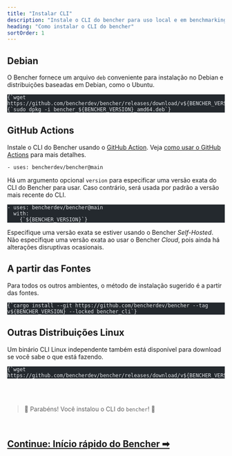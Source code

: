 ```yaml
---
title: "Instalar CLI"
description: "Instale o CLI do bencher para uso local e em benchmarking contínuo"
heading: "Como instalar o CLI do bencher"
sortOrder: 1
---
```



## Debian

O Bencher fornece um arquivo `deb` conveniente para instalação no Debian
e distribuições baseadas em Debian, como o Ubuntu.

<pre class="astro-code github-dark" style="background-color: rgb(36, 41, 46); overflow-x: auto;" tabindex="0" data-darkreader-inline-bgcolor=""><code><span class="line"><span style="color: rgb(225, 228, 232);" data-darkreader-inline-color="">{`wget https://github.com/bencherdev/bencher/releases/download/v${BENCHER_VERSION}/bencher_${BENCHER_VERSION}_amd64.deb`}</span></span>
<span class="line"><span style="color: rgb(225, 228, 232);" data-darkreader-inline-color="">{`sudo dpkg -i bencher_${BENCHER_VERSION}_amd64.deb`}</span></span></code></pre>

## GitHub Actions

Instale o CLI do Bencher usando o [GitHub Action](https://github.com/marketplace/actions/bencher-cli).
Veja [como usar o GitHub Actions](/docs/pt/how-to/github-actions) para mais detalhes.

```
- uses: bencherdev/bencher@main
```

Há um argumento opcional `version` para especificar uma versão exata do CLI do Bencher para usar.
Caso contrário, será usada por padrão a versão mais recente do CLI.

<pre class="astro-code github-dark" style="background-color: rgb(36, 41, 46); overflow-x: auto;" tabindex="0" data-darkreader-inline-bgcolor=""><code><span class="line"><span style="color: rgb(225, 228, 232);" data-darkreader-inline-color="">- uses: bencherdev/bencher@main</span></span>
<span class="line"><span style="color: rgb(225, 228, 232);" data-darkreader-inline-color="">  with:</span></span>
<span class="line"><span style="color: rgb(225, 228, 232);" data-darkreader-inline-color="">    {`${BENCHER_VERSION}`}</span></span></code></pre>

Especifique uma versão exata se estiver usando o Bencher *Self-Hosted*.
Não especifique uma versão exata ao usar o Bencher *Cloud*, pois ainda há alterações disruptivas ocasionais.

## A partir das Fontes

Para todos os outros ambientes, o método de instalação sugerido é a partir das fontes.

<pre class="astro-code github-dark" style="background-color: rgb(36, 41, 46); overflow-x: auto;" tabindex="0" data-darkreader-inline-bgcolor=""><code><span class="line"><span style="color: rgb(225, 228, 232);" data-darkreader-inline-color="">{`cargo install --git https://github.com/bencherdev/bencher --tag v${BENCHER_VERSION} --locked bencher_cli`}</span></span></code></pre>

## Outras Distribuições Linux

Um binário CLI Linux independente também está disponível para download
se você sabe o que está fazendo.

<pre class="astro-code github-dark" style="background-color: rgb(36, 41, 46); overflow-x: auto;" tabindex="0" data-darkreader-inline-bgcolor=""><code><span class="line"><span style="color: rgb(225, 228, 232);" data-darkreader-inline-color="">{`wget https://github.com/bencherdev/bencher/releases/download/v${BENCHER_VERSION}/bencher`}</span></span></code></pre>

<br/>
<br/>

> 🐰 Parabéns! Você instalou o CLI do <code>bencher</code>! 🎉

<br/>

<h2><a href="/docs/pt/tutorial/quick-start">Continue: Início rápido do Bencher ➡</a></h2>